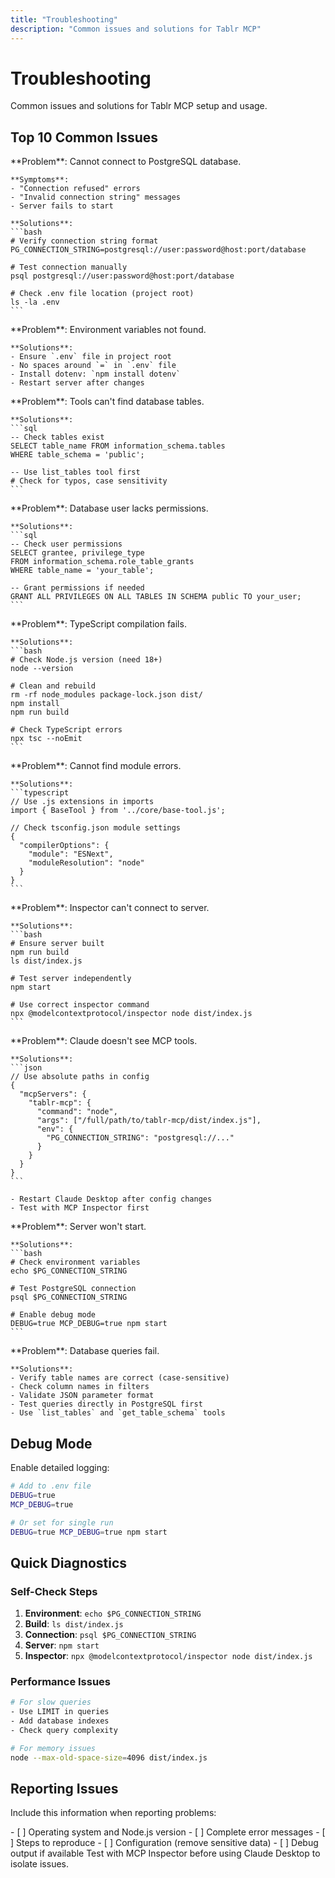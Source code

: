 ```yaml
---
title: "Troubleshooting"
description: "Common issues and solutions for Tablr MCP"
---
```


# Troubleshooting

Common issues and solutions for Tablr MCP setup and usage.

## Top 10 Common Issues

<AccordionGroup>
  <Accordion title="1. PostgreSQL Connection Failed" icon="database">
    **Problem**: Cannot connect to PostgreSQL database.

    **Symptoms**:
    - "Connection refused" errors
    - "Invalid connection string" messages
    - Server fails to start

    **Solutions**:
    ```bash
    # Verify connection string format
    PG_CONNECTION_STRING=postgresql://user:password@host:port/database
    
    # Test connection manually
    psql postgresql://user:password@host:port/database
    
    # Check .env file location (project root)
    ls -la .env
    ```
  </Accordion>

  <Accordion title="2. Environment Variables Not Loading" icon="exclamation-triangle">
    **Problem**: Environment variables not found.

    **Solutions**:
    - Ensure `.env` file in project root
    - No spaces around `=` in `.env` file
    - Install dotenv: `npm install dotenv`
    - Restart server after changes
  </Accordion>

  <Accordion title="3. Table Not Found" icon="table">
    **Problem**: Tools can't find database tables.

    **Solutions**:
    ```sql
    -- Check tables exist
    SELECT table_name FROM information_schema.tables 
    WHERE table_schema = 'public';
    
    -- Use list_tables tool first
    # Check for typos, case sensitivity
    ```
  </Accordion>

  <Accordion title="4. Permission Denied" icon="shield">
    **Problem**: Database user lacks permissions.

    **Solutions**:
    ```sql
    -- Check user permissions
    SELECT grantee, privilege_type 
    FROM information_schema.role_table_grants 
    WHERE table_name = 'your_table';
    
    -- Grant permissions if needed
    GRANT ALL PRIVILEGES ON ALL TABLES IN SCHEMA public TO your_user;
    ```
  </Accordion>

  <Accordion title="5. Build Failures" icon="code">
    **Problem**: TypeScript compilation fails.

    **Solutions**:
    ```bash
    # Check Node.js version (need 18+)
    node --version
    
    # Clean and rebuild
    rm -rf node_modules package-lock.json dist/
    npm install
    npm run build
    
    # Check TypeScript errors
    npx tsc --noEmit
    ```
  </Accordion>

  <Accordion title="6. Module Import Errors" icon="exchange-alt">
    **Problem**: Cannot find module errors.

    **Solutions**:
    ```typescript
    // Use .js extensions in imports
    import { BaseTool } from '../core/base-tool.js';
    
    // Check tsconfig.json module settings
    {
      "compilerOptions": {
        "module": "ESNext",
        "moduleResolution": "node"
      }
    }
    ```
  </Accordion>

  <Accordion title="7. MCP Inspector Connection Failed" icon="plug">
    **Problem**: Inspector can't connect to server.

    **Solutions**:
    ```bash
    # Ensure server built
    npm run build
    ls dist/index.js
    
    # Test server independently
    npm start
    
    # Use correct inspector command
    npx @modelcontextprotocol/inspector node dist/index.js
    ```
  </Accordion>

  <Accordion title="8. Claude Desktop Not Recognizing Tools" icon="robot">
    **Problem**: Claude doesn't see MCP tools.

    **Solutions**:
    ```json
    // Use absolute paths in config
    {
      "mcpServers": {
        "tablr-mcp": {
          "command": "node",
          "args": ["/full/path/to/tablr-mcp/dist/index.js"],
          "env": {
            "PG_CONNECTION_STRING": "postgresql://..."
          }
        }
      }
    }
    ```
    
    - Restart Claude Desktop after config changes
    - Test with MCP Inspector first
  </Accordion>

  <Accordion title="9. Server Startup Failures" icon="server">
    **Problem**: Server won't start.

    **Solutions**:
    ```bash
    # Check environment variables
    echo $PG_CONNECTION_STRING
    
    # Test PostgreSQL connection
    psql $PG_CONNECTION_STRING
    
    # Enable debug mode
    DEBUG=true MCP_DEBUG=true npm start
    ```
  </Accordion>

  <Accordion title="10. Query Execution Errors" icon="search">
    **Problem**: Database queries fail.

    **Solutions**:
    - Verify table names are correct (case-sensitive)
    - Check column names in filters
    - Validate JSON parameter format
    - Test queries directly in PostgreSQL first
    - Use `list_tables` and `get_table_schema` tools
  </Accordion>

</AccordionGroup>

## Debug Mode

Enable detailed logging:

```bash
# Add to .env file
DEBUG=true
MCP_DEBUG=true

# Or set for single run
DEBUG=true MCP_DEBUG=true npm start
```

## Quick Diagnostics

### Self-Check Steps

1. **Environment**: `echo $PG_CONNECTION_STRING`
2. **Build**: `ls dist/index.js`
3. **Connection**: `psql $PG_CONNECTION_STRING`
4. **Server**: `npm start`
5. **Inspector**: `npx @modelcontextprotocol/inspector node dist/index.js`

### Performance Issues

```bash
# For slow queries
- Use LIMIT in queries
- Add database indexes
- Check query complexity

# For memory issues
node --max-old-space-size=4096 dist/index.js
```

## Reporting Issues

Include this information when reporting problems:

<Checklist>
- [ ] Operating system and Node.js version
- [ ] Complete error messages
- [ ] Steps to reproduce
- [ ] Configuration (remove sensitive data)
- [ ] Debug output if available
</Checklist>

<Note>
Test with MCP Inspector before using Claude Desktop to isolate issues.
</Note>